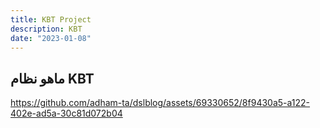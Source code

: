 ```yaml
---
title: KBT Project
description: KBT
date: "2023-01-08"
---
```


## ماهو نظام KBT
https://github.com/adham-ta/dslblog/assets/69330652/8f9430a5-a122-402e-ad5a-30c81d072b04
